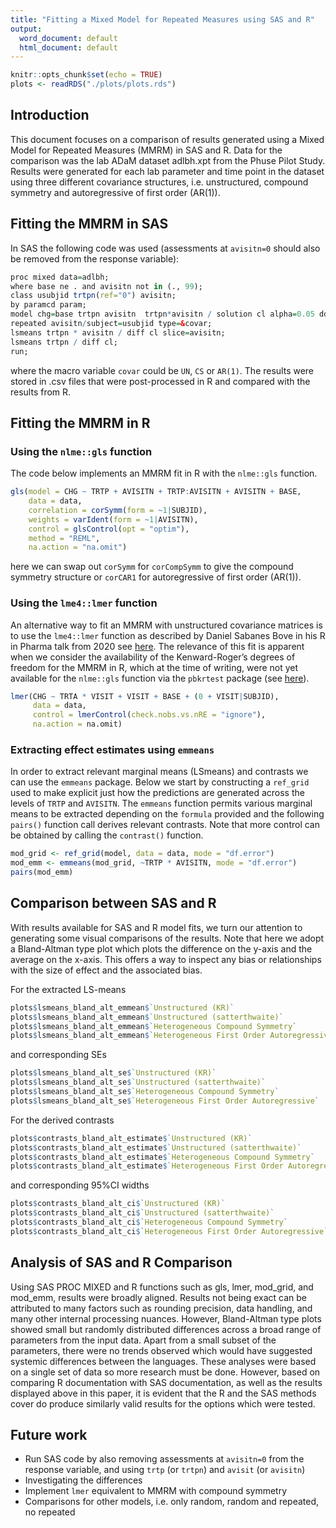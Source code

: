 ---
title: "Fitting a Mixed Model for Repeated Measures using SAS and R"
output:
  word_document: default
  html_document: default
---

```{r setup, include=FALSE}
knitr::opts_chunk$set(echo = TRUE)
plots <- readRDS("./plots/plots.rds")
```

## Introduction

This document focuses on a comparison of results generated using a Mixed Model for Repeated Measures (MMRM) in SAS and R. Data for the comparison was the lab ADaM dataset adlbh.xpt from the Phuse Pilot Study. Results were generated for each lab parameter and time point in the dataset using three different covariance structures, i.e. unstructured, compound symmetry and autoregressive of first order (AR(1)).

## Fitting the MMRM in SAS

In SAS the following code was used (assessments at `avisitn=0` should also be removed from the response variable):

```{r, eval = FALSE, echo = TRUE}
proc mixed data=adlbh;
where base ne . and avisitn not in (., 99);
class usubjid trtpn(ref="0") avisitn;
by paramcd param;
model chg=base trtpn avisitn  trtpn*avisitn / solution cl alpha=0.05 ddfm=KR;
repeated avisitn/subject=usubjid type=&covar;
lsmeans trtpn * avisitn / diff cl slice=avisitn;
lsmeans trtpn / diff cl;
run;
```

where the macro variable `covar` could be `UN`, `CS` or `AR(1)`. The results were stored in .csv files that were post-processed in R and compared with the results from R.

## Fitting the MMRM in R

### Using the `nlme::gls` function

The code below implements an MMRM fit in R with the `nlme::gls` function.

```{r, eval = FALSE, echo = TRUE}
gls(model = CHG ~ TRTP + AVISITN + TRTP:AVISITN + AVISITN + BASE,
    data = data,
    correlation = corSymm(form = ~1|SUBJID),
    weights = varIdent(form = ~1|AVISITN),
    control = glsControl(opt = "optim"),
    method = "REML",
    na.action = "na.omit")
```

here we can swap out `corSymm` for `corCompSymm` to give the compound symmetry structure or `corCAR1` for autoregressive of first order (AR(1)).

### Using the `lme4::lmer` function

An alternative way to fit an MMRM with unstructured covariance matrices is to use the `lme4::lmer` function as described by Daniel Sabanes Bove in his R in Pharma talk from 2020 see [here](https://github.com/rinpharma/2020_presentations/blob/main/talks_folder/2020-Sabanes_Bove-Implementing_MMRM_in_R.pdf). The relevance of this fit is apparent when we consider the availability of the Kenward-Roger's degrees of freedom for the MMRM in R, which at the time of writing, were not yet available for the `nlme::gls` function via the `pbkrtest` package (see [here](https://people.math.aau.dk/~sorenh/software/pbkrtest/#NEWS)).

```{r, eval = FALSE, echo = TRUE}
lmer(CHG ~ TRTA * VISIT + VISIT + BASE + (0 + VISIT|SUBJID),
     data = data,
     control = lmerControl(check.nobs.vs.nRE = "ignore"),
     na.action = na.omit)
```

### Extracting effect estimates using `emmeans`

In order to extract relevant marginal means (LSmeans) and contrasts we can use the `emmeans` package. Below we start by constructing a `ref_grid` used to make explicit just how the predictions are generated across the levels of `TRTP` and `AVISITN`. The `emmeans` function permits various marginal means to be extracted depending on the `formula` provided and the following `pairs()` function call derives relevant contrasts. Note that more control can be obtained by calling the `contrast()` function.

```{r, eval = FALSE, echo = TRUE}
mod_grid <- ref_grid(model, data = data, mode = "df.error")
mod_emm <- emmeans(mod_grid, ~TRTP * AVISITN, mode = "df.error") 
pairs(mod_emm) 
```

## Comparison between SAS and R

With results available for SAS and R model fits, we turn our attention to generating some visual comparisons of the results. Note that here we adopt a Bland-Altman type plot which plots the difference on the y-axis and the average on the x-axis. This offers a way to inspect any bias or relationships with the size of effect and the associated bias.

For the extracted LS-means

```{r, echo = FALSE, warning = FALSE, message = FALSE, out.width = "100%"}
plots$lsmeans_bland_alt_emmean$`Unstructured (KR)`
plots$lsmeans_bland_alt_emmean$`Unstructured (satterthwaite)`
plots$lsmeans_bland_alt_emmean$`Heterogeneous Compound Symmetry`
plots$lsmeans_bland_alt_emmean$`Heterogeneous First Order Autoregressive`
```

and corresponding SEs

```{r, echo = FALSE, warning = FALSE, message = FALSE}
plots$lsmeans_bland_alt_se$`Unstructured (KR)`
plots$lsmeans_bland_alt_se$`Unstructured (satterthwaite)`
plots$lsmeans_bland_alt_se$`Heterogeneous Compound Symmetry`
plots$lsmeans_bland_alt_se$`Heterogeneous First Order Autoregressive`
```

For the derived contrasts

```{r, echo = FALSE, warning = FALSE, message = FALSE}
plots$contrasts_bland_alt_estimate$`Unstructured (KR)`
plots$contrasts_bland_alt_estimate$`Unstructured (satterthwaite)`
plots$contrasts_bland_alt_estimate$`Heterogeneous Compound Symmetry`
plots$contrasts_bland_alt_estimate$`Heterogeneous First Order Autoregressive`
```

and corresponding 95%CI widths

```{r, echo = FALSE, warning = FALSE, message = FALSE}
plots$contrasts_bland_alt_ci$`Unstructured (KR)`
plots$contrasts_bland_alt_ci$`Unstructured (satterthwaite)`
plots$contrasts_bland_alt_ci$`Heterogeneous Compound Symmetry`
plots$contrasts_bland_alt_ci$`Heterogeneous First Order Autoregressive`
```

## Analysis of SAS and R Comparison

Using SAS PROC MIXED and R functions such as gls, lmer, mod_grid, and mod_emm, results were broadly aligned. Results not being exact can be attributed to many factors such as rounding precision, data handling, and many other internal processing nuances.  However, Bland-Altman type plots showed small but randomly distributed differences across a broad range of parameters from the input data.  Apart from a small subset of the parameters, there were no trends observed which would have suggested systemic differences between the languages.  These analyses were based on a single set of data so more research must be done. However, based on comparing R documentation with SAS documentation, as well as the results displayed above in this paper, it is evident that the R and the SAS methods cover do produce similarly valid results for the options which were tested.

## Future work

-   Run SAS code by also removing assessments at `avisitn=0` from the response variable, and using `trtp` (or `trtpn`) and `avisit` (or `avisitn`)
-   Investigating the differences
-   Implement `lmer` equivalent to MMRM with compound symmetry
-   Comparisons for other models, i.e. only random, random and repeated, no repeated
